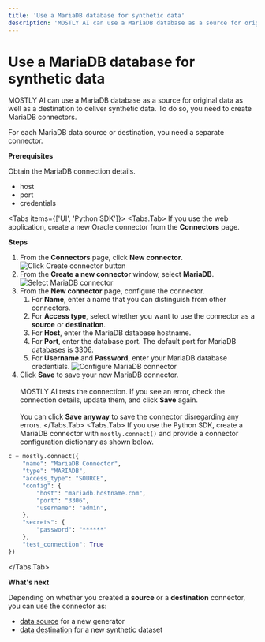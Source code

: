 ```yaml
---
title: 'Use a MariaDB database for synthetic data'
description: 'MOSTLY AI can use a MariaDB database as a source for original data as well as a destination to deliver synthetic data. To do so, you need to create MariaDB connectors.'
---
```



# Use a MariaDB database for synthetic data

MOSTLY AI can use a MariaDB database as a source for original data as well as a destination to deliver synthetic data. To do so, you need to create MariaDB connectors.

For each MariaDB data source or destination, you need a separate connector.

**Prerequisites**

Obtain the MariaDB connection details.

- host
- port
- credentials

<Tabs items={['UI', 'Python SDK']}>
<Tabs.Tab>
If you use the web application, create a new Oracle connector from the **Connectors** page.

**Steps**

1. From the **Connectors** page, click **New connector**.
   <Image src="/docimages/connectors/create-connector-01-click.webp" alt="Click Create connector button" width={800} height={500} />
2. From the **Create a new connector** window, select **MariaDB**.
   <Image src="/docimages/connectors/mariadb/create-connector-02-select-mariadb.webp" alt="Select MariaDB connector" width={800} height={500} />
3. From the **New connector** page, configure the connector.
   1. For **Name**, enter a name that you can distinguish from other connectors.
   2. For **Access type**, select whether you want to use the connector as a **source** or **destination**.
   3. For **Host**, enter the MariaDB database hostname.
   4. For **Port**, enter the database port.
      <Callout type="info">The default port for MariaDB databases is 3306.</Callout>
   5. For **Username** and **Password**, enter your MariaDB database credentials.
      <Image src="/docimages/connectors/mariadb/create-connector-03-configure-mariadb.webp" alt="Configure MariaDB connector" width={300} height={500} />
4. Click **Save** to save your new MariaDB connector.<br /><br />
   MOSTLY AI tests the connection. If you see an error, check the connection details, update them, and click **Save** again.<br /><br />
   You can click **Save anyway** to save the connector disregarding any errors.
   </Tabs.Tab>
<Tabs.Tab>
If you use the Python SDK, create a MariaDB connector with `mostly.connect()` and provide a connector configuration dictionary as shown below.

```python copy filename="python"
c = mostly.connect({
    "name": "MariaDB Connector",
    "type": "MARIADB",
    "access_type": "SOURCE",
    "config": {
        "host": "mariadb.hostname.com",
        "port": "3306",
        "username": "admin",
    },
    "secrets": {
        "password": "******"
    },
    "test_connection": True
})
```

</Tabs.Tab>
</Tabs>

**What's next**

Depending on whether you created a **source** or a **destination** connector, you can use the connector as:

- [data source](../use/data-source) for a new generator
- [data destination](../use/data-destination) for a new synthetic dataset
